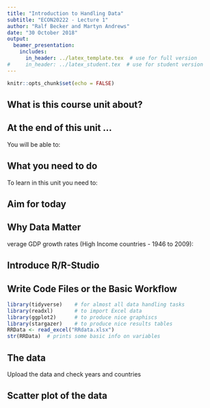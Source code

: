 ```yaml
---
title: "Introduction to Handling Data"
subtitle: "ECON20222 - Lecture 1"
author: "Ralf Becker and Martyn Andrews"
date: "30 October 2018"
output: 
  beamer_presentation:
    includes:
      in_header: ../latex_template.tex  # use for full version
#     in_header: ../latex_student.tex  # use for student version
---
```


```r
knitr::opts_chunk$set(echo = FALSE)
```


## What is this course unit about?

\begin{itemize}
  \item Help you implement and interpret the main inference techniques used in Economics
  \item Focus on:
      \begin{itemize}
        \item causal inference
        \item the main pitfalls of time-series analysis
      \end{itemize}
\end{itemize}

## At the end of this unit ...

You will be able to:

\begin{itemize}
  \item Do intermediate data work in R
  \item Confidently apply regression analysis in R
  \item Apply more advanced causal inference techniques in R
  \item Find coding help for any new challenges in R
  \item Identify inference appropriate for the occasion
  \item Discuss strengths and weaknesses of particular empirical applications
  \item Interpret empirical results (with due caution!)
\end{itemize}

## What you need to do

To learn in this unit you need to:

\begin{figure}
	\centering
	\includegraphics[width=8cm]{Embrace.jpg}\\
\end{figure}

\begin{columns}
  \begin{column}{0.5\textwidth}
    \textcolor{student}{coding, cleaning data, struggling, amazement at what you can do}
  \end{column}
  \begin{column}{0.5\textwidth}
    \textcolor{student}{answering real questions, that there is not always a clear answer}
  \end{column}
    
\end{columns}


## Aim for today


\begin{columns}
  
  \begin{column}{0.5\textwidth}
    \underline{Statistics/Econometrics}
    \begin{itemize}
      \item Summary Statistics
      \item Difference between population and sample
      \item Hypothesis testing
      \item Graphical Data Representations
      \item Simple regression analysis
    \end{itemize}
  \end{column}
  \begin{column}{0.5\textwidth}
    \underline{R Coding}
    \begin{itemize}
      \item Introduce you to R and RStudio
      \item How do I learn R
      \item Import data into R
      \item Perform some basic data manipulation
      \item Perform hypothesis tests
      \item Estimate a regression
    \end{itemize}
  \end{column}
    
\end{columns}


## Why Data Matter

\begin{columns}
  
  \begin{column}{0.5\textwidth}
    \begin{figure}
    	\centering
    	\includegraphics[width=3cm]{CarmenReinhart.jpg}\\
    \end{figure}

  \end{column}
  \begin{column}{0.5\textwidth}
    \begin{figure}
    	\centering
    	\includegraphics[width=3cm]{KennethRogoff.jpg}\\
    \end{figure}

  \end{column}
    
\end{columns}


\textcolor{student}
Average GDP growth rates (High Income countries - 1946 to 2009):

\begin{tabular}{|c|c|c|c|c|}
	\hline 
	Debts Category & 0,30] & (30,60] & (60,90] & (90,Inf] \\ 
	\hline 
	Avg Growth Rate &  \textcolor{student}{4.09\%} & \textcolor{student}{2.87\%}  &  \textcolor{student}{3.40\%} & \textcolor{student}{-0.02\%}  \\ 
	\hline 
\end{tabular} 

## Introduce R/R-Studio


## Write Code Files or the Basic Workflow

```r
library(tidyverse)    # for almost all data handling tasks
library(readxl)       # to import Excel data
library(ggplot2)      # to produce nice graphiscs
library(stargazer)    # to produce nice results tables
RRData <- read_excel("RRdata.xlsx")
str(RRData)  # prints some basic info on variables
```

## The data

Upload the data
and check years and countries

## Scatter plot of the data